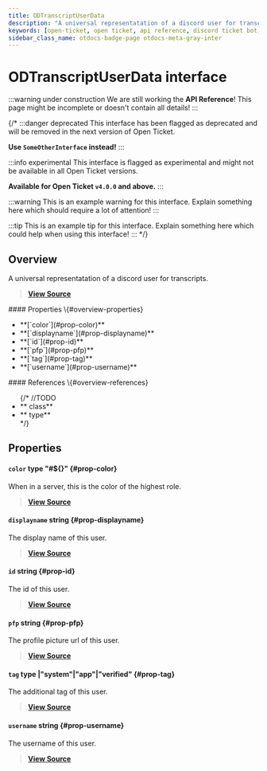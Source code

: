 ```yaml
---
title: ODTranscriptUserData
description: "A universal representatation of a discord user for transcripts."
keywords: [open-ticket, open ticket, api reference, discord ticket bot, interface]
sidebar_class_name: otdocs-badge-page otdocs-meta-gray-inter
---
```

<head>
    <link rel="apple-touch-icon" href="/img/logo_vertical.png"/>
</head>

# ODTranscriptUserData <M color="gray">interface</M>

:::warning under construction
We are still working the **API Reference**! This page might be incomplete or doesn't contain all details!
:::

{/*
:::danger deprecated
This interface has been flagged as deprecated and will be removed in the next version of Open Ticket.

**Use `SomeOtherInterface` instead!**
:::

:::info experimental
This interface is flagged as experimental and might not be available in all Open Ticket versions.

**Available for Open Ticket `v4.0.0` and above.**
:::

:::warning
This is an example warning for this interface. Explain something here which should require a lot of attention!
:::

:::tip
This is an example tip for this interface. Explain something here which could help when using this interface!
:::
*/}

## Overview
A universal representatation of a discord user for transcripts.

> [**View Source**](https://otgithub.dj-dj.be/tree/main/src/core/api/openticket/transcript.ts#L490)

<FlexHorizontal>
<div style={{width:"50%"}}>
    #### Properties \{#overview-properties}
    <ul>
        <li>**[`color`](#prop-color)**</li>
        <li>**[`displayname`](#prop-displayname)**</li>
        <li>**[`id`](#prop-id)**</li>
        <li>**[`pfp`](#prop-pfp)**</li>
        <li>**[`tag`](#prop-tag)**</li>
        <li>**[`username`](#prop-username)**</li>
    </ul>
</div>
<div style={{width:"50%"}}>
    #### References \{#overview-references}
    <ul>
        {/*
        //TODO
        <li>**<code><ApiUrl url="class:ODId" label="api.ODId"/></code> <M color="purple">class</M>**</li>
        <li>**<code><ApiUrl url="type:ODExampleType" label="api.ODExampleType"/></code> <M color="brown">type</M>**</li>
        */}
    </ul>
</div>
</FlexHorizontal>

## Properties
<Divider></Divider>
#### `color` <M color="brown">type</M> <ApiBlock>"#${<ApiUrl url="js:string" label="string"/>}"</ApiBlock> \{#prop-color}
When in a server, this is the color of the highest role.

> [**View Source**](https://otgithub.dj-dj.be/tree/main/src/core/api/openticket/transcript.ts#L502)

<Divider></Divider>
#### `displayname` <M color="blue">string</M> <ApiBlock><ApiUrl url="js:string" label="string"/></ApiBlock> \{#prop-displayname}
The display name of this user.

> [**View Source**](https://otgithub.dj-dj.be/tree/main/src/core/api/openticket/transcript.ts#L496)

<Divider></Divider>
#### `id` <M color="blue">string</M> <ApiBlock><ApiUrl url="js:string" label="string"/></ApiBlock> \{#prop-id}
The id of this user.

> [**View Source**](https://otgithub.dj-dj.be/tree/main/src/core/api/openticket/transcript.ts#L492)

<Divider></Divider>
#### `pfp` <M color="blue">string</M> <ApiBlock><ApiUrl url="js:string" label="string"/></ApiBlock> \{#prop-pfp}
The profile picture url of this user.

> [**View Source**](https://otgithub.dj-dj.be/tree/main/src/core/api/openticket/transcript.ts#L498)

<Divider></Divider>
#### `tag` <M color="brown">type</M> <ApiBlock><ApiUrl url="js:null" label="null"/>|"system"|"app"|"verified"</ApiBlock> \{#prop-tag}
The additional tag of this user.

> [**View Source**](https://otgithub.dj-dj.be/tree/main/src/core/api/openticket/transcript.ts#L500)

<Divider></Divider>
#### `username` <M color="blue">string</M> <ApiBlock><ApiUrl url="js:string" label="string"/></ApiBlock> \{#prop-username}
The username of this user.

> [**View Source**](https://otgithub.dj-dj.be/tree/main/src/core/api/openticket/transcript.ts#L494)

<Divider></Divider>
